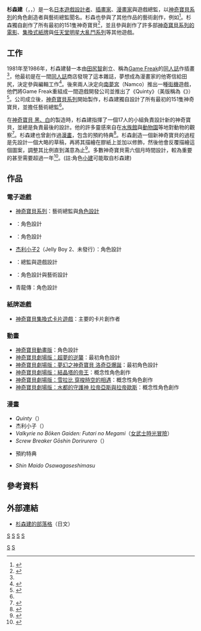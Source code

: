 {{noteTA
|1=zh-cn:博客; zh-tw:部落格; zh-hk:網誌; zh-sg:部落;
|G1=神奇寶貝
|2=精灵宝可梦=>zh-cn:神奇宝贝; 神奇宝贝=>zh-cn:神奇宝贝; 口袋妖怪=>zh-cn:神奇宝贝; 寵物小精靈=>zh-cn:神奇宝贝; 神奇寶貝=>zh-cn:神奇宝贝;
}}
{{Infobox artist
| bgcolour      = #6495ED
| name          = 杉森建
| image         = 
| imagesize     = 
| alt           = 
| caption       = 
| birthname     = 杉森建
| birthdate     = {{birth date and age|1966|1|27}}
| location     = {{flag|日本}}[[東京|東京]]
| death_date     = 
| death_place    = 
| nationality   = {{flag|日本}}
| field         = [[遊戲設計|遊戲設計]]
| training      = 
| movement      = 
| works         = [[神奇寶貝系列|神奇寶貝系列]]、{{link-en|脈衝超人|Pulseman}}、{{link-en|轉轉鑽頭|Drill Dozer}}
| influenced by = 
| influenced    = 
| awards        = 
| website       = 
}}

'''杉森建'''（{{lang-ja|すぎもり けん}}，{{lang-en|Sugimori Ken}}，{{bd|1966年|1月27日|}}）是一名[[日本|日本]][[遊戲設計者|遊戲設計者]]、[[插畫家|插畫家]]、[[漫畫家|漫畫家]]與遊戲總監，以[[神奇寶貝系列|神奇寶貝系列]]的角色創造者與藝術總監聞名。杉森也參與了其他作品的藝術創作，例如{{link-en|脈衝超人|Pulseman}}<ref>{{cite web|url=http://retro.ign.com/articles/100/1006614p1.html|title=Pulseman Review|last=Thomas|first=Lucas|date=23 July 2009|publisher=IGN. [[News_Corporation|News Corporation]]|accessdate=27 January 2010|archive-url=https://web.archive.org/web/20090727094259/http://retro.ign.com/articles/100/1006614p1.html#|archive-date=2009-07-27|dead-url=no}}</ref>。杉森獨自創作了所有最初的151隻神奇寶貝<ref name=Gifford>{{cite web|url=http://www.gamesetwatch.com/2008/04/column_game_mag_weaseling_just.php|title='Game Mag Weaseling': Just Checking In|last=Gifford|first=Kevin|date=7 April 2008|publisher=GameSetWatch. Think Services|accessdate=27 January 2010|archive-url=https://www.webcitation.org/69b8OB5T4?url=http://www.gamesetwatch.com/2008/04/column_game_mag_weaseling_just.php#|archive-date=2012-08-01|dead-url=no}}</ref>，並且參與創作了許多部[[神奇寶貝劇場版|神奇寶貝系列的電影]]、[[神奇寶貝集換式卡片遊戲|集換式紙牌]]與[[任天堂明星大亂鬥系列|任天堂明星大亂鬥系列]]等其他遊戲。

==工作==
1981年至1986年，杉森建替一本由[[田尻智|田尻智]]創立、稱為[[Game_Freak|Game Freak]]的[[同人誌|同人誌]]作插畫<ref name=Gifford/>，他最初是在一間[[同人誌|同人誌]]商店發現了這本雜誌，夢想成為漫畫家的他寄信給田尻，決定參與編輯工作<ref>{{cite book|last=Kohler|first=Chris|title=Power-up: How Japanese Video Games Gave the World an Extra Life|publisher=[[BradyGames|BradyGames]]|year=2004|page=238|isbn=0-7440-0424-1|authorlink=Chris Kohler}}</ref>。後來兩人決定向[[南夢宮|南夢宮]]（Namco）推出一種[[街機|街機]]遊戲，他們將Game Freak重組成一間遊戲開發公司並推出了《Quinty》（美版稱為《{{link-en|孟德爾宮殿|Mendel Palace}}》）<ref>{{cite web|url=http://www.1up.com/do/blogEntry?bId=8825137&publicUserId=4547783|title=25 Sorta Significant Famicom Games: #19|last=Barnholt|first=Ray|date=30 July 2008|publisher=[[1UP.com|1UP.com]]. [[UGO_Networks|UGO Networks]]|accessdate=27 January 2010|archive-url=https://web.archive.org/web/20131029193024/http://www.1up.com/do/blogEntry?bId=8825137&publicUserId=4547783#|archive-date=2013-10-29|dead-url=no}}</ref>。公司成立後，[[神奇寶貝系列|神奇寶貝系列]]開始製作，杉森建獨自設計了所有最初的151隻神奇寶貝，並擔任藝術總監<ref name="Gifford"/>。

在[[神奇寶貝_黑、白|神奇寶貝 黑、白]]的製造時，杉森建指揮了一個17人的小組負責設計新的神奇寶貝，並總是負責最後的設計。他的許多靈感來自在[[水族館|水族館]]與[[動物園|動物園]]等地對動物的觀察<ref>{{cite web|last=Iwata|first=Satoru|title=DSで２作目の完全新作をつくること|url=http://www.nintendo.co.jp/ds/interview/irbj/vol1/index.html|work=Iwata Asks|publisher=[[Nintendo|Nintendo]]|accessdate=23 September 2010|authorlink=Satoru Iwata|location=[[Kyoto,_Japan|Kyoto, Japan]]|page=2|language=ja|year=2010|archive-url=https://web.archive.org/web/20130705184414/http://www.nintendo.co.jp/ds/interview/irbj/vol1/index.html#|archive-date=2013-07-05|dead-url=no}}</ref>。杉森建也曾創作過[[漫畫|漫畫]]，包含{{link-en|神奇寶貝不可思議的迷宮 時之探險隊|Pokémon Mystery Dungeon: Explorers of Time and Explorers of Darkness}}的預約特典<ref>{{cite web|url=http://ds.ign.com/articles/859/859436p1.html?RSSwhen2008-03-13_142300&RSSid=859436&utm_source=feedburner&utm_medium=feed&utm_campaign=Feed%3A+ignfeeds%2Fall+(IGN+Complete)|title=Pokemon Pre-Order Offer|last=Staff|date=13 March 2008|publisher=IGN. [[News_Corporation|News Corporation]]|accessdate=27 January 2010|archive-url=https://web.archive.org/web/20110606160015/http://ds.ign.com/articles/859/859436p1.html?RSSwhen2008-03-13_142300&RSSid=859436&utm_source=feedburner&utm_medium=feed&utm_campaign=Feed:+ignfeeds%2Fall+(IGN+Complete)#|archive-date=2011-06-06|dead-url=no}}</ref>。杉森創造一個新神奇寶貝的過程是先設計一個大略的草稿，再將其描繪在膠紙上並加以修飾，然後他會反覆描繪這個圖案，調整其比例直到滿意為止<ref>{{cite news|title=Game Freak on Pokemon!|url=http://www.computerandvideogames.com/article.php?id=91965&skip=yes|accessdate=25 September 2010|newspaper=[[Computer_and_Video_Games|Computer and Video Games]]|date=30 May 2003|agency=[[Future_Publishing|Future Publishing]]|archive-date=2013-10-19|archive-url=https://web.archive.org/web/20131019233458/http://www.computerandvideogames.com/article.php?id=91965|dead-url=no}}</ref>。多數神奇寶貝需六個月時間設計，較為重要的甚至需要超過一年<ref name=Grimm>{{cite web|last=Grimm|first=Michael|title=How Pokemon are born|url=http://www.gamesradar.com/f/how-Pokemon-are-born/a-20090319112123306013|publisher=[[GamesRadar|GamesRadar]]. [[Future_plc|Future plc]]|accessdate=2 June 2010|pages=1–3|archive-url=https://www.webcitation.org/69nM0RvuA?url=http://www.gamesradar.com/how-pokemon-are-born/#|archive-date=2012-08-09|dead-url=no}}</ref>。(註:角色[[精靈寶可夢動畫角色列表|小建]]可能取自杉森建)

==作品==
{{multicol}}

===電子遊戲===
*[[神奇寶貝系列|神奇寶貝系列]]：藝術總監與[[人物設計|角色設計]]
*{{link-en|孟德爾宮殿|Mendel Palace}}：角色設計
*{{link-en|智慧球|Smart Ball}}：角色設計
*[[杰利小子2|杰利小子2]]（Jelly Boy 2、未發行）：角色設計
*{{link-en|轉轉鑽頭|Drill Dozer}}：總監與遊戲設計
*{{link-en|脈衝超人|Pulseman}}：角色設計與藝術設計
*青龍傳：角色設計

===紙牌遊戲===
*[[神奇寶貝集換式卡片遊戲|神奇寶貝集換式卡片遊戲]]：主要的卡片創作者

===動畫===
*[[神奇寶貝動畫版|神奇寶貝動畫版]]：角色設計
*[[神奇寶貝劇場版：超夢的逆襲|神奇寶貝劇場版：超夢的逆襲]]：最初角色設計
*[[神奇寶貝劇場版：夢幻之神奇寶貝_洛奇亞爆誕|神奇寶貝劇場版：夢幻之神奇寶貝 洛奇亞爆誕]]：最初角色設計
*[[神奇寶貝劇場版：結晶塔的帝王|神奇寶貝劇場版：結晶塔的帝王]]：概念性角色創作
*[[神奇寶貝劇場版：雪拉比_穿梭時空的相遇|神奇寶貝劇場版：雪拉比 穿梭時空的相遇]]：概念性角色創作
*[[神奇寶貝劇場版：水都的守護神_拉帝亞斯與拉帝歐斯|神奇寶貝劇場版：水都的守護神 拉帝亞斯與拉帝歐斯]]：概念性角色創作

===漫畫===
*''Quinty''（{{link-en|孟德爾宮殿|Mendel Palace}}）
*杰利小子（{{link-en|智慧球|Smart Ball}}）
*''Valkyrie no Bōken Gaiden: Futari no Megami''（[[女武士時光冒險|女武士時光冒險]]）
*''Screw Breaker Gōshin Dorirurero''（{{link-en|轉轉鑽頭|Drill Dozer}}）
*{{link-ja|神奇寶貝不可思議的迷宮 時之探險隊|ポケモン不思議のダンジョン_時の探検隊・闇の探検隊}}預約特典
*''Shin Maido Osawagaseshimasu''

==參考資料==
{{Reflist|2}}

==外部連結==
{{Commons category|Ken Sugimori}}
* [https://web.archive.org/web/20100915145250/http://www.gamefreak.co.jp/blog/art/ 杉森建的部落格]（日文）

{{寵物小精靈系列}}

{{Authority control}}
[[Category:寶可夢系列|S]]
[[category:福岡市出身人物|S]]
[[category:任天堂人物|S]]
[[category:日本藝術總監|S]]
[[category:日本漫畫家|S]]
[[Category:日本插畫家|S]]